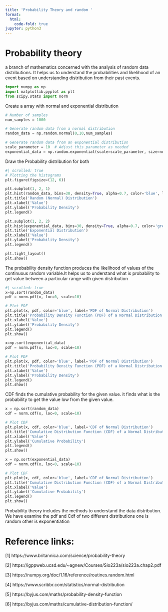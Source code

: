 ```yaml
---
title: 'Probability Theory and random '
format:
  html:
    code-fold: true
jupyter: python3
---
```


# Probability theory
a branch of mathematics concerned with the analysis of random data distributions. It helps us to understand the probabilities and likelihood of an event based on understanding distribution from their past events.

```python
import numpy as np
import matplotlib.pyplot as plt
from scipy.stats import norm
```

Create a array with normal and exponential distribution

```python
# Number of samples
num_samples = 1000

# Generate random data from a normal distribution
random_data = np.random.normal(0,10,num_samples)

# Generate random data from an exponential distribution
scale_parameter = 10  # Adjust this parameter as needed
exponential_data = np.random.exponential(scale=scale_parameter, size=num_samples)
```

Draw the Probability distribution for both

```python
#| scrolled: true
# Plotting the histograms
plt.figure(figsize=(12, 6))

plt.subplot(1, 2, 1)
plt.hist(random_data, bins=30, density=True, alpha=0.7, color='blue', label='Random (Normal)')
plt.title('Random (Normal) Distribution')
plt.xlabel('Value')
plt.ylabel('Probability Density')
plt.legend()

plt.subplot(1, 2, 2)
plt.hist(exponential_data, bins=30, density=True, alpha=0.7, color='green', label='Exponential')
plt.title('Exponential Distribution')
plt.xlabel('Value')
plt.ylabel('Probability Density')
plt.legend()

plt.tight_layout()
plt.show()
```

The probability density function produces the likelihood of values of the continuous random variable.It helps us to understand what is probability to get value between a particular range with given distribution 

```python
#| scrolled: true
x=np.sort(random_data)
pdf = norm.pdf(x, loc=0, scale=10)

# Plot PDF
plt.plot(x, pdf, color='blue', label='PDF of Normal Distribution')
plt.title('Probability Density Function (PDF) of a Normal Distribution')
plt.xlabel('Value')
plt.ylabel('Probability Density')
plt.legend()
plt.show()
```

```python
x=np.sort(exponential_data)
pdf = norm.pdf(x, loc=0, scale=10)

# Plot PDF
plt.plot(x, pdf, color='blue', label='PDF of Normal Distribution')
plt.title('Probability Density Function (PDF) of a Normal Distribution')
plt.xlabel('Value')
plt.ylabel('Probability Density')
plt.legend()
plt.show()
```

CDF finds the cumulative probability for the given value. it finds what is the probability to get the value low from the given value.

```python
x = np.sort(random_data)
cdf = norm.cdf(x, loc=0, scale=10)

# Plot CDF
plt.plot(x, cdf, color='blue', label='CDF of Normal Distribution')
plt.title('Cumulative Distribution Function (CDF) of a Normal Distribution')
plt.xlabel('Value')
plt.ylabel('Cumulative Probability')
plt.legend()
plt.show()
```

```python
x = np.sort(exponential_data)
cdf = norm.cdf(x, loc=0, scale=10)

# Plot CDF
plt.plot(x, cdf, color='blue', label='CDF of Normal Distribution')
plt.title('Cumulative Distribution Function (CDF) of a Normal Distribution')
plt.xlabel('Value')
plt.ylabel('Cumulative Probability')
plt.legend()
plt.show()
```

Probability theory includes the methods to understand the data distribution. We have examine the pdf and Cdf of two different distributions one is random other is exponentiation 

# Reference links:

[1] https://www.britannica.com/science/probability-theory

[2] https://igppweb.ucsd.edu/~agnew/Courses/Sio223a/sio223a.chap2.pdf

[3] https://numpy.org/doc/1.16/reference/routines.random.html

[4] https://www.scribbr.com/statistics/normal-distribution

[5] https://byjus.com/maths/probability-density-function

[6] https://byjus.com/maths/cumulative-distribution-function/


